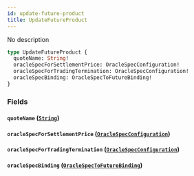 ```yaml
---
id: update-future-product
title: UpdateFutureProduct
---
```



No description

```graphql
type UpdateFutureProduct {
  quoteName: String!
  oracleSpecForSettlementPrice: OracleSpecConfiguration!
  oracleSpecForTradingTermination: OracleSpecConfiguration!
  oracleSpecBinding: OracleSpecToFutureBinding!
}
```


### Fields

#### `quoteName` ([`String`](/docs/v0.47/graphql/scalars/string))




#### `oracleSpecForSettlementPrice` ([`OracleSpecConfiguration`](/docs/v0.47/graphql/objects/oracle-spec-configuration))




#### `oracleSpecForTradingTermination` ([`OracleSpecConfiguration`](/docs/v0.47/graphql/objects/oracle-spec-configuration))




#### `oracleSpecBinding` ([`OracleSpecToFutureBinding`](/docs/v0.47/graphql/objects/oracle-spec-to-future-binding))






